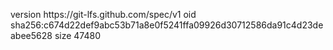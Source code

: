 version https://git-lfs.github.com/spec/v1
oid sha256:c674d22def9abc53b71a8e0f5241ffa09926d30712586da91c4d23deabee5628
size 47480
